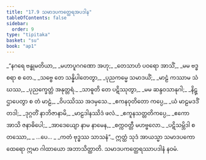 ```yaml
---
title: "17.9 သမာဒပကတ္ထေရအပဒါန"
tableOfContents: false
sidebar:
  order: 9
type: "tipitaka"
basket: "su"
book: "ap1"
---
```



<DynamicBreadcrumb />

<Division number="44" book="ap1" e="ch" v="20" p="205">

<Paragraph number="2492" type="verses" book="ap1">
_“နဂရေ ဗန္ဓုမတိယာ,_  
_မဟာပူဂဂဏော အဟု;_  
_တေသာဟံ ပဝရော အာသိံ,_  
_မမ ဗဒ္ဓစရာ စ တေ._  

</Paragraph>

</Division>
<Division number="45" book="ap1" e="ch" v="20" p="205">

<Paragraph number="2493" type="verses" book="ap1">
_သဗ္ဗေ တေ သန္နိပါတေတွာ,_  
_ပုညကမ္မေ သမာဒယိံ;_  
_မာဠံ ကဿာမ သံဃဿ,_  
_ပုညက္ခေတ္တံ အနုတ္တရံ._  

</Paragraph>

</Division>
<Division number="46" book="ap1" e="ch" v="20" p="205">

<Paragraph number="2494" type="verses" book="ap1">
_သာဓူတိ တေ ပဋိဿုတွာ,_  
_မမ ဆန္ဒဝသာနုဂါ;_  
_နိဋ္ဌာပေတွာ စ တံ မာဠံ,_  
_ဝိပဿိဿ အဒမှသေ._  

</Paragraph>

</Division>
<Division number="47" book="ap1" e="ch" v="20" p="205">

<Paragraph number="2495" type="verses" book="ap1">
_ဧကနဝုတိတော ကပ္ပေ,_  
_ယံ မာဠမဒဒိံ တဒါ;_  
_ဒုဂ္ဂတိံ နာဘိဇာနာမိ,_  
_မာဠဒါနဿိဒံ ဖလံ._  

</Paragraph>

</Division>
<Division number="48" book="ap1" e="ch" v="20" p="206">

<Paragraph number="2496" type="verses" book="ap1">
_ဧကူနသတ္တတိကပ္ပေ,_  
_ဧကော အာသိ ဇနာဓိပေါ;_  
_အာဒေယျော နာမ နာမေန,_  
_စက္ကဝတ္တီ မဟဗ္ဗလော._  

</Paragraph>

</Division>
<Division number="49" book="ap1" e="ch" v="20" p="206">

<Paragraph number="2497" type="verses" book="ap1">
_ပဋိသမ္ဘိဒါ စတဿော,_  
_ …ပေ… _  
_ကတံ ဗုဒ္ဓဿ သာသနံ”._  

</Paragraph>

<Paragraph number="2498" book="ap1">
ဣတ္ထံ သုဒံ အာယသ္မာ သမာဒပကော ထေရော ဣမာ ဂါထာယော အဘာသိတ္ထာတိ.

</Paragraph>
</Division>

<Paragraph number="2499" type="center" book="ap1">
သမာဒပကတ္ထေရဿာပဒါနံ နဝမံ.
</Paragraph>